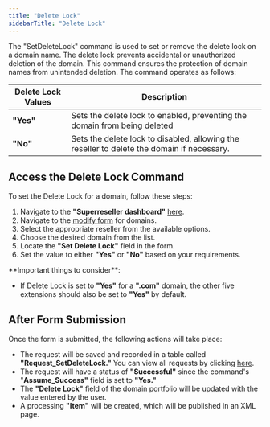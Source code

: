 ```yaml
---
title: "Delete Lock"
sidebarTitle: "Delete Lock"
---
```


The "SetDeleteLock" command is used to set or remove the delete lock on a domain name. The delete lock prevents accidental or unauthorized deletion of the domain. This command ensures the protection of domain names from unintended deletion.
The command operates as follows:

| Delete Lock Values | Description                                                                                              |
| -------------------- | -------------------------------------------------------------------------------------------------------- |
| **"Yes"**            | Sets the delete lock to enabled, preventing the domain from being deleted |
| **"No"**             | Sets the delete lock to disabled, allowing the reseller to delete the domain if necessary.   |

## Access the Delete Lock Command

To set the Delete Lock for a domain, follow these steps:

1. Navigate to the **"Superreseller dashboard"** [here](https://superreseller-qa.nominus.host/login/?next=/).
2. Navigate to the [modify form](https://superreseller-qa.nominus.host/forms/domains/modify) for domains.
3. Select the appropriate reseller from the available options.
4. Choose the desired domain from the list.
5. Locate the **"Set Delete Lock"** field in the form.
6. Set the value to either **"Yes"** or **"No"** based on your requirements.

<Warning>
**Important things to consider**:

- If Delete Lock is set to **"Yes"** for a **".com"** domain, the other five extensions should also be set to **"Yes"** by default.
</Warning>

## After Form Submission

Once the form is submitted, the following actions will take place:

- The request will be saved and recorded in a table called **"Request_SetDeleteLock."** You can view all requests by clicking [here](https://superreseller-qa.nominus.host/requests/domain).
- The request will have a status of **"Successful"** since the command's "**Assume_Success"** field is set to **"Yes."**
- The **"Delete Lock"** field of the domain portfolio will be updated with the value entered by the user.
- A processing **"Item"** will be created, which will be published in an XML page.
